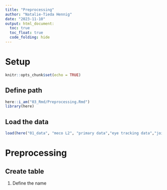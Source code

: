 ```yaml
---
title: "Preprocessing"
author: "Natalie-Tieda Hennig"
date: "2023-11-10"
output: html_document:
  toc: true
  toc_float: true
  code_folding: hide
---
```

# Setup

```r
knitr::opts_chunk$set(echo = TRUE)
```

## Define path
```r
here::i_am("03_Rmd/Preprocessing.Rmd")
library(here)
```

## Load the data
```r
load(here("01_data", "meco L2", "primary data","eye tracking data","joint_data_l2_trimmed.rda"))
```

# Preprocessing
## Create table 
1. Define the name 
